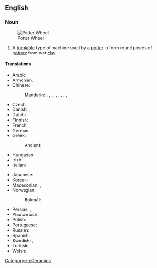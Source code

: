 ==English==
{{wikipedia}}

===Noun===
{{en-noun|head=[[potter]]'s [[wheel]]}}
[[File:Potter Wheel Female (PSF).png|thumb|Potter Wheel]]
# A [[turntable]] type of machine used by a [[potter]] to form round pieces of [[pottery]] from wet [[clay]].

====Translations====
{{trans-top|machine used by a potter}}
* Arabic: {{t|ar|عَجَلَة فَخَّار|f|tr=ʿajalat faḵḵār}}
* Armenian: {{t+|hy|դուրգ}}
* Chinese:
*: Mandarin: {{t|cmn|陶工旋盤}}, {{t|cmn|陶工旋盘|tr=táogōng xuánpán}}, {{t+|cmn|鈞}}, {{t+|cmn|钧|tr=jūn}}, {{t+|cmn|陶鈞}}, {{t+|cmn|陶钧|tr=táojūn}}, {{t+|cmn|陶輪}}, {{t+|cmn|陶轮|tr=táolún}}, {{t|cmn|拉坯輪}}, {{t|cmn|拉坯轮|tr=lāpīlún}}
* Czech: {{t|cs|hrnčířský kruh|m}}
* Danish: {{t|da|drejeskive|c}}, {{t|da|pottemagerhjul|n}}
* Dutch: {{t|nl|pottenbakkersschijf|f}}
* Finnish: {{t+|fi|dreija}}
* French: {{t+|fr|tour de potier|m}}
* German: {{t+|de|Töpferscheibe|f}}
* Greek:
*: Ancient: {{t|grc|[[κεραμεικός]] [[τροχός]]|m}}
* Hungarian: {{t+|hu|fazekaskorong}}
* Irish: {{t|ga|roth potaire|m}}
* Italian: {{t|it|[[ruota]] [[del]] [[vasaio]]|f}}
{{trans-mid}}
* Japanese: {{t+|ja|轆轤|tr=ろくろ, rokuro}}
* Korean: {{t-needed|ko}}
* Macedonian: {{t|mk|гр́нчарско ко́лце|n}}, {{t|mk|гр́нчарско тр́кало|n}}
* Norwegian:
*: Bokmål: {{t|nb|dreieskive|m}}
* Persian: {{t|fa|چرخ سفالگری|tr=čarx-e sofâlgari}}, {{t|fa|چرخ کوزه‌گری|tr=čarx-e kuze-gari}}
* Plautdietsch: {{t|pdt|Dreischiew|f}}
* Polish: {{t+|pl|koło garncarskie|m}}
* Portuguese: {{t|pt|[[roda]] [[de]] [[oleiro]]|f}}
* Russian: {{t|ru|гонча́рный круг|m}}
* Spanish: {{t|es|[[torno]] [[de]] [[alfarero]]|m}}
* Swedish: {{t+|sv|drejning|c}}, {{t+|sv|drejskiva|c}}
* Turkish: {{t|tr|çömlekçi çarkı}}
* Welsh: {{t|cy|troell crochenydd|f}}
{{trans-bottom}}

[[Category:en:Ceramics]]